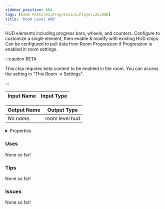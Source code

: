 ```yaml
---
sidebar_position: 684
tags: [Game Features,Progression,Player,UI,HUD]
title: 'Room Level HUD'
---
```


HUD elements including progress bars, wheels, and counters. Configure to customize a single element, then enable & modify with existing HUD chips. Can be configured to pull data from Room Progression if Progression is enabled in room settings.

:::caution BETA

This chip requires beta content to be enabled in the room. You can access the setting in "This Room -> Settings".

:::


<EsbSvg />

| Input Name | Input Type |
|-----------|-----------|

| Output Name | Output Type |
|-----------|-----------|
| *No name.* | room level hud |


<details>
  <summary>Properties</summary>
  <div>
    <div>
    <table>
      <thead>
        <tr>
          <th>Is beta required?</th>
          <th>✅</th>
        </tr>
        <tr>
          <th>Is this chip a trolling risk?</th>
          <th>❌</th>
        </tr>
        <tr>
          <th>Is this chip a role assignment risk?</th>
          <th>❌</th>
        </tr>
        <tr>
          <th>Chip UUID</th>
          <th>0681e9de-2f79-4f6a-9d8a-06140507760c</th>
        </tr>
      </thead>
    </table>
    </div>
  </div>
</details>

### Uses

None so far!

### Tips

None so far!

### Issues

None so far!